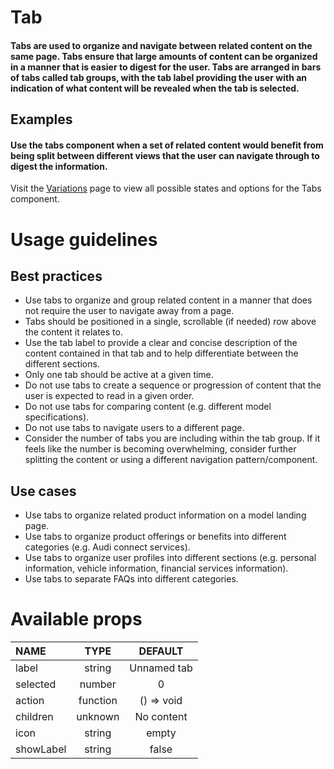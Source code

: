 
<Meta title="@blaze-react/Tab/Overview" component={Tab} />

# Tab

#### Tabs are used to organize and navigate between related content on the same page. Tabs ensure that large amounts of content can be organized in a manner that is easier to digest for the user. Tabs are arranged in bars of tabs called tab groups, with the tab label providing the user with an indication of what content will be revealed when the tab is selected.

## Examples

#### Use the tabs component when a set of related content would benefit from being split between different views that the user can navigate through to digest the information.

<Canvas>
  <Story id="blaze-react-tab-all-stories--default" />
</Canvas>

Visit the [Variations](?path=/story/blaze-react-tab-variations--page) page to view all possible states and options for the Tabs component.

# Usage guidelines

## Best practices

- Use tabs to organize and group related content in a manner that does not require the user to navigate away from a page.
- Tabs should be positioned in a single, scrollable (if needed) row above the content it relates to.
- Use the tab label to provide a clear and concise description of the content contained in that tab and to help differentiate between the different sections.
- Only one tab should be active at a given time.
- Do not use tabs to create a sequence or progression of content that the user is expected to read in a given order.
- Do not use tabs for comparing content (e.g. different model specifications).
- Do not use tabs to navigate users to a different page.
- Consider the number of tabs you are including within the tab group. If it feels like the number is becoming overwhelming, consider further splitting the content or using a different navigation pattern/component.

## Use cases

- Use tabs to organize related product information on a model landing page.
- Use tabs to organize product offerings or benefits into different categories (e.g. Audi connect services).
- Use tabs to organize user profiles into different sections (e.g. personal information, vehicle information, financial services information).
- Use tabs to separate FAQs into different categories.

# Available props

| NAME      |   TYPE   |   DEFAULT   |
| :-------- | :------: | :---------: |
| label     |  string  | Unnamed tab |
| selected  |  number  |      0      |
| action    | function | () => void  |
| children  | unknown  | No content  |
| icon      |  string  |    empty    |
| showLabel |  string  |    false    |
